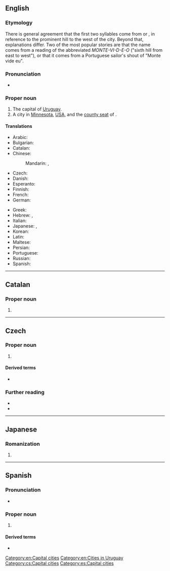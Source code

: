 ==English==
{{wikipedia}}

===Etymology===
There is general agreement that the first two syllables come from {{etyl|es|en}} or {{etyl|pt|en}} {{m|es|monte||hill}}, in reference to the prominent hill to the west of the city. Beyond that, explanations differ. Two of the most popular stories are that the name comes from a reading of the abbreviated ''MONTE-VI-D-E-O'' ("sixth hill from east to west"), or that it comes from a Portuguese sailor's shout of "Monte vide eu".

===Pronunciation===
* {{IPA|/ˌmɒntɪvɪˈdeɪəʊ/|lang=en}}

===Proper noun===
{{en-proper noun}}

# The capital of [[Uruguay]].
# A city in [[Minnesota]], [[USA]], and the [[county seat]] of {{l|en|Chippewa County}}.

====Translations====
{{trans-top|capital of Uruguay}}
* Arabic: {{t|ar|مُونْتِيفِيدِيُو|m|tr=muntifīdiyū}}
* Bulgarian: {{t|bg|Монтевиде́о}}
* Catalan: {{t+|ca|Montevideo}}
* Chinese:
*: Mandarin: {{t+|cmn|蒙得維的亞|sc=Hani}}, {{t+|cmn|蒙得维的亚|tr=Mēngdéwéidíyà|sc=Hani}}
* Czech: {{t+|cs|Montevideo|n}}
* Danish: {{t|da|Montevideo}}
* Esperanto: {{t+|eo|Montevideo}}
* Finnish: {{t+|fi|Montevideo}}
* French: {{t+|fr|Montevideo|m}}
* German: {{t+|de|Montevideo|n}}
{{trans-mid}}
* Greek: {{t|el|Μοντεβιδέο}}
* Hebrew: {{t|he|מונטווידאו|f|sc=Hebr}}, {{t|he|מוֹנְטֶבִידֶאוֹ|tr=montevide'o}}
* Italian: {{t+|it|Montevideo}}
* Japanese: {{t|ja|モンテヴィデオ|tr=Montevideo}}, {{t|ja|モンテビデオ|tr=Montebideo}}
* Korean: {{t|ko|^몬테비데오|sc=Kore}}
* Latin: {{t|la|Mons Videi}}
* Maltese: {{t|mt|Montevideo}}
* Persian: {{t|fa|مونتویدئو|tr=Montevideo|sc=fa-Arab}}
* Portuguese: {{t+|pt|Montevidéu}}
* Russian: {{t+|ru|Монтевиде́о|m|tr=Montɛvidɛ́o}}
* Spanish: {{t+|es|Montevideo}}
{{trans-bottom}}

[[Category:en:Capital cities]]
[[Category:en:Cities in Uruguay]]
{{topics|en|Minnesota, USA}}

----

==Catalan==

===Proper noun===
{{ca-proper noun|m}}

# {{l|en|Montevideo}}

----

==Czech==

===Proper noun===
{{cs-proper noun|g=n}}

# {{l|en|Montevideo}} {{gloss|the capital of Uruguay}}

====Derived terms====
* {{l|cs|montevidejský}}

===Further reading===
* {{R:KNLA}}
* {{R:SSJC}}

[[Category:cs:Capital cities]]

----

==Japanese==

===Romanization===
{{ja-romaji}}

# {{ja-romanization of|モンテヴィデオ}}

----

==Spanish==

===Pronunciation===
* {{es-IPA}}

===Proper noun===
{{es-proper noun}}

# {{l|en|Montevideo}}

====Derived terms====
* {{l|es|montevideano}}

[[Category:es:Capital cities]]
